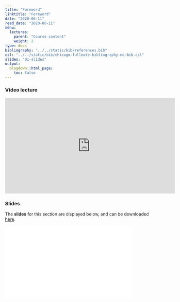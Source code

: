 ```yaml
---
title: "Foreword"
linktitle: "Foreword"
date: "2020-06-11"
read_date: "2020-06-11"
menu:
  lectures:
    parent: "Course content"
    weight: 2
type: docs
bibliography: "../../static/bib/references.bib"
csl: "../../static/bib/chicago-fullnote-bibliography-no-bib.csl"
slides: "01-slides"
output:
  blogdown::html_page:
    toc: false
---
```


### Video lecture
<iframe width="560" height="315" src="https://www.youtube.com/embed/_OS6quaEHw8" frameborder="0" allow="accelerometer; autoplay; encrypted-media; gyroscope; picture-in-picture" allowfullscreen></iframe>


### Slides
The **slides** for this section are displayed below, and can be downloaded [here](/slides/slidesForeword.pdf).

<object data="/slides/slidesForeword.pdf##view=fit" type="application/pdf" width="420" height="237">
        <embed src="/slides/slidesForeword.pdf##view=fit" type="application/pdf"  width="420" height="237"/>
</object>